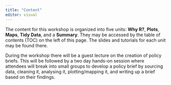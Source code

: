 ```yaml
---
title: "Content"
editor: visual
---
```


The content for this workshop is organized into five units: __Why R?__, __Plots__, __Maps__, __Tidy Data__, and a __Summary__. They may be accessed by the table of contents (TOC) on the left of this page. The slides and tutorials for each unit may be found there.

During the workshop there will be a guest lecture on the creation of policy briefs. This will be followed by a two day hands-on session where attendees will break into small groups to develop a policy brief by sourcing data, cleaning it, analysing it, plotting/mapping it, and writing up a brief based on their findings.

<!-- For each unit numerous slide decks, homework and lab assignments, and application exercises are provided. -->
<!-- Also provided are interactive tutorials, exams, and project assignment. -->